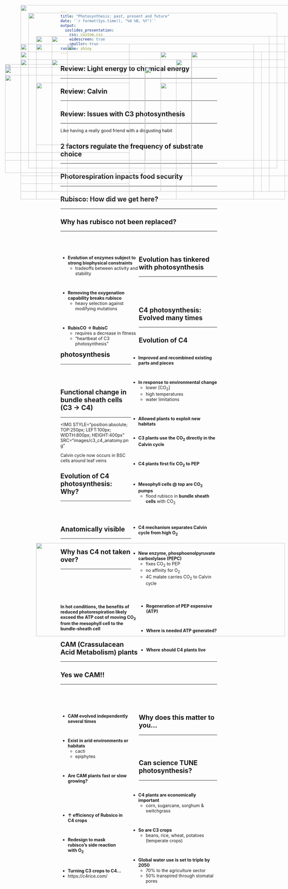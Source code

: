 ```yaml
---
title: "Photosynthesis: past, present and future"
date: '`r format(Sys.time(), "%d %B, %Y")`'
output: 
  ioslides_presentation:
    css: custom.css
    widescreen: true
    smaller: true
runtime: shiny
---
```


## Review: Light energy to chemical energy
<hr>

<IMG STYLE="position:absolute; TOP:240px; LEFT:50px; WIDTH:450px; HEIGHT:350px" SRC="images/chlorophyll.jpeg">

<IMG STYLE="position:absolute; TOP:200px; LEFT:550px; WIDTH:450px; HEIGHT:450px" SRC="images/photosystem.jpeg">

## Review: Calvin
<hr>

<IMG STYLE="position:absolute; TOP:200px; LEFT:100px; WIDTH:550px; HEIGHT:400px" SRC="images/calvin.png">

<IMG STYLE="position:absolute; TOP:200px; LEFT:650px; WIDTH:400px; HEIGHT:450px" SRC="images/calvin2.png">

## Review: Issues with C3 photosynthesis
<hr>

<IMG STYLE="position:absolute; TOP:225px; LEFT:200px; WIDTH:700px; HEIGHT:350px" SRC="images/photorespiration.jpeg">

<div class="item-absolute6"> Like having a really good friend with a disgusting habit  </div>

## 2 factors regulate the frequency of substrate choice
<hr>

<IMG STYLE="position:absolute; TOP:250px; LEFT:50px; WIDTH:600px; HEIGHT:300px" SRC="images/rubisco_temp.png">

<IMG STYLE="position:absolute; TOP:200px; LEFT:650px; WIDTH:225px; HEIGHT:450px" SRC="images/atmosphere.png">

## Photorespiration inpacts food security
<hr>

<IMG STYLE="position:absolute; TOP:150px; LEFT:150px; WIDTH:900px; HEIGHT:500px" SRC="images/crop-yield-map.png">

## Rubisco: How did we get here?
<hr>

<IMG STYLE="position:absolute; TOP:150px; LEFT:200px; WIDTH:700px; HEIGHT:500px" SRC="images/evol_rubisco.jpg">

## 

<IMG STYLE="position:absolute; TOP:75px; LEFT:125px; WIDTH:800px; HEIGHT:500px" SRC="images/evolution_rubisco.jpg">

## Why has rubisco not been replaced?
<hr>
<br/>
<br/>

<div style="float: left; width: 50%;">
* **Evolution of enzymes subject to strong biophysical constraints**
    * tradeoffs between activity and stability
 
 <br/>
 
* **Removing the oxygenation capability breaks rubisco**
    * heavy selection against modifying mutations

<br/>

* **RubisCO → RubisC**
    * requires a decrease in fitness 
    * "heartbeat of C3 photosynthesis"

</div>

<IMG STYLE="position:absolute; TOP:300px; LEFT:550px; WIDTH:500px; HEIGHT:300px" SRC="images/rubisco_mutations.jpg">

## Evolution has tinkered with photosynthesis
<hr>
<br/>
<br/>
<br/>

<IMG STYLE="position:absolute; TOP:300px; LEFT:150px; WIDTH:300px; HEIGHT:200px" SRC="images/c3c4cam.jpg">

<div style="float: right; width: 55%;">

* **Improved and recombined existing parts and pieces**
 
<br/>

* **In response to environmental change**
    * lower [CO~2~]
    * high temperatures 
    * water limitations 

<br/>

* **Allowed plants to exploit new habitats**
</div>

## C4 photosynthesis: Evolved many times
<hr>

<IMG STYLE="position:absolute; TOP:175px; LEFT:150px; WIDTH:800px; HEIGHT:500px" SRC="images/c4map.png">

## Evolution of C4 photosynthesis
<hr>
<br/>
<br/>

<div style="float: right; width: 55%;">

* **C3 plants use the CO~2~ directly in the Calvin cycle**

<br/>

* **C4 plants first fix CO~2~ to PEP**

<br/>

* **Mesophyll cells @ top are CO~2~ pumps**
    * flood rubisco in **bundle sheath cells** with CO~2~

</div>

<IMG STYLE="position:absolute; TOP:225px; LEFT:600px; WIDTH:350px; HEIGHT:450px" SRC="images/c3vsc4.jpg">

## Functional change in bundle sheath cells (C3 -> C4)
<hr>

<IMG STYLE="position:absolute; TOP:250px; LEFT:100px; WIDTH:800px; HEIGHT:400px" SRC="images/c3_c4_anatomy.png"

<div class="item-absolute6"> Calvin cycle now occurs in BSC cells around leaf veins </div>

## Evolution of C4 photosynthesis: Why?
<hr>
<br/>
<br/>

<div style="float: right; width: 55%;">

* **C4 mechanism separates Calvin cycle from high O~2~**

<br/>

* **New enzyme, phosphoenolpyruvate carboxlylase (PEPC)**
    * fixes CO~2~ to PEP
    * no affinity for O~2~
    * 4C malate carries CO~2~ to Calvin cycle

</div>

<IMG STYLE="position:absolute; TOP:225px; LEFT:100px; WIDTH:350px; HEIGHT:450px" SRC="images/c4.jpg">

## Anatomically visible
<hr>

<IMG STYLE="position:absolute; TOP:200x; LEFT:150px; WIDTH:800px; HEIGHT:300px" SRC="images/c3_cs.gif">

<IMG STYLE="position:absolute; TOP:200x; LEFT:150px; WIDTH:800px; HEIGHT:300px" SRC="images/c4_cs.gif">

## Why has C4 not taken over?
<hr>
<br/>
<br/>
<br/>
<br/>

<div style="float: right; width: 50%;">

* **Regeneration of PEP expensive (ATP)**
 
<br/>
 
* **Where is needed ATP generated?**

<br/>

* **Where should C4 plants live**
</div>

<IMG STYLE="position:absolute; TOP:175px; LEFT:100px; WIDTH:350px; HEIGHT:450px" SRC="images/c4_2.jpg">

##
<IMG STYLE="position:absolute; TOP:150px; LEFT:150px; WIDTH:800px; HEIGHT:500px" SRC="images/c4_distribution.jpg">

**In hot conditions, the benefits of reduced photorespiration likely exceed the ATP cost of moving CO~2~ from the mesophyll cell to the bundle-sheath cell**

## CAM (Crassulacean Acid Metabolism) plants
<hr>

<IMG STYLE="position:absolute; TOP:175px; LEFT:250px; WIDTH:600px; HEIGHT:500px" SRC="images/cam2.png">

## Yes we CAM!!
<hr>
<br/>
<br/>
<br/>

<IMG STYLE="position:absolute; TOP:200px; LEFT:650px; WIDTH:300px; HEIGHT:450px" SRC="images/cam_plants.jpeg">


<div style="float: left; width: 50%;">
* **CAM evolved independently several times**

<br/>

* **Exist in arid environments or habitats**
    * cacti
    * epiphytes

<br/>

* **Are CAM plants fast or slow growing?**
</div>


## Why does this matter to you...
<hr>
<br/>
<br/>

<div style="float: right; width: 55%;">
* **C4 plants are economically important**
    * corn, sugarcane, sorghum & switchgrass

<br/>

* **So are C3 crops**
    * beans, rice, wheat, potatoes (temperate crops)

<br/>

* **Global water use is set to triple by 2050**
    * 70%  to the agriculture sector
    * 50% transpired through stomatal pores

</div>

<IMG STYLE="position:absolute; TOP:275px; LEFT:50px; WIDTH:400px; HEIGHT:250px" SRC="images/dry_corn.jpg">

## 
<IMG STYLE="position:absolute; TOP:50px; LEFT:100px; WIDTH:900px; HEIGHT:600px" SRC="images/crops.jpg">

<!-- <IMG STYLE="position:absolute; TOP:300px; LEFT:200px; WIDTH:700px; HEIGHT:400px" SRC="images/crops2.jpg"> -->

## Can science TUNE photosynthesis?
<hr>
<br/>
<br/>
<br/>

<IMG STYLE="position:absolute; TOP:250px; LEFT:500px; WIDTH:500px; HEIGHT:300px" SRC="images/rubsico_fix.jpg">

<div style="float: left; width: 40%;">

* **↑ efficiency of Rubsico in C4 crops**

<br/>

* **Redesign to mask rubisco's side reaction with O~2~**

<br/>

* **Turning C3 crops to C4...**
* https://c4rice.com/

</div>


